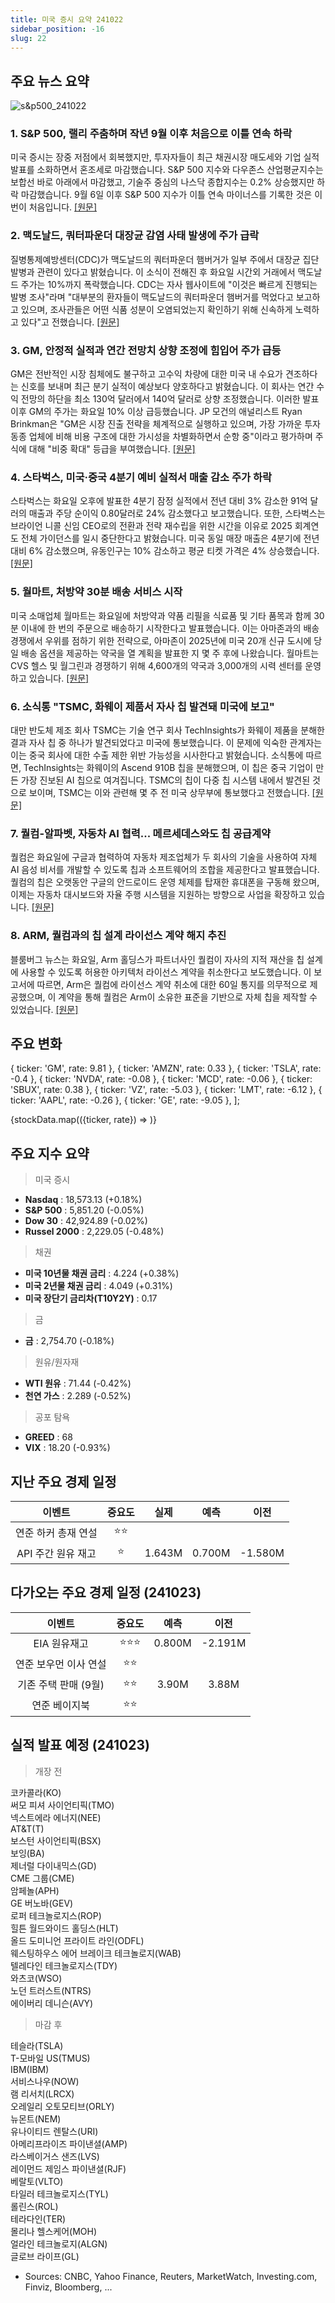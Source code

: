 ```yaml
---
title: 미국 증시 요약 241022
sidebar_position: -16
slug: 22
---
```


## 주요 뉴스 요약

![s&p500_241022](/map/241022.png)

### 1. **S&P 500, 랠리 주춤하며 작년 9월 이후 처음으로 이틀 연속 하락**

미국 증시는 장중 저점에서 회복했지만, 투자자들이 최근 채권시장 매도세와 기업 실적 발표를 소화하면서 혼조세로 마감했습니다. S&P 500 지수와 다우존스 산업평균지수는 보합선 바로 아래에서 마감했고, 기술주 중심의 나스닥 종합지수는 0.2% 상승했지만 하락 마감했습니다. 9월 6일 이후 S&P 500 지수가 이틀 연속 마이너스를 기록한 것은 이번이 처음입니다. [[원문]](https://finance.yahoo.com/news/live/stock-market-today-sp-500-posts-back-to-back-losses-for-first-time-since-september-as-rally-stalls-200224206.html)

### 2. **맥도날드, 쿼터파운더 대장균 감염 사태 발생에 주가 급락**

질병통제예방센터(CDC)가 맥도날드의 쿼터파운더 햄버거가 일부 주에서 대장균 집단 발병과 관련이 있다고 밝혔습니다. 이 소식이 전해진 후 화요일 시간외 거래에서 맥도날드 주가는 10%까지 폭락했습니다. CDC는 자사 웹사이트에 "이것은 빠르게 진행되는 발병 조사"라며 "대부분의 환자들이 맥도날드의 쿼터파운더 햄버거를 먹었다고 보고하고 있으며, 조사관들은 어떤 식품 성분이 오염되었는지 확인하기 위해 신속하게 노력하고 있다"고 전했습니다. [[원문]](https://finance.yahoo.com/news/mcdonalds-stock-sinks-after-cdc-reports-e-coli-outbreak-linked-to-quarter-pounder-205221600.html)

### 3. **GM, 안정적 실적과 연간 전망치 상향 조정에 힘입어 주가 급등**

GM은 전반적인 시장 침체에도 불구하고 고수익 차량에 대한 미국 내 수요가 견조하다는 신호를 보내며 최근 분기 실적이 예상보다 양호하다고 밝혔습니다. 이 회사는 연간 수익 전망의 하단을 최소 130억 달러에서 140억 달러로 상향 조정했습니다. 이러한 발표 이후 GM의 주가는 화요일 10% 이상 급등했습니다. JP 모건의 애널리스트 Ryan Brinkman은 "GM은 시장 진출 전략을 체계적으로 실행하고 있으며, 가장 가까운 투자 동종 업체에 비해 비용 구조에 대한 가시성을 차별화하면서 순항 중"이라고 평가하며 주식에 대해 "비중 확대" 등급을 부여했습니다. [[원문]](https://finance.yahoo.com/news/gm-high-prices-boost-profits-104613539.html)

### 4. **스타벅스, 미국·중국 4분기 예비 실적서 매출 감소 주가 하락**

스타벅스는 화요일 오후에 발표한 4분기 잠정 실적에서 전년 대비 3% 감소한 91억 달러의 매출과 주당 순이익 0.80달러로 24% 감소했다고 보고했습니다. 또한, 스타벅스는 브라이언 니콜 신임 CEO로의 전환과 전략 재수립을 위한 시간을 이유로 2025 회계연도 전체 가이던스를 일시 중단한다고 밝혔습니다. 미국 동일 매장 매출은 4분기에 전년 대비 6% 감소했으며, 유동인구는 10% 감소하고 평균 티켓 가격은 4% 상승했습니다. [[원문]](https://finance.yahoo.com/news/starbucks-shares-drop-as-preliminary-q4-results-show-declining-sales-in-us-china-211152144.html)

### 5. **월마트, 처방약 30분 배송 서비스 시작**

미국 소매업체 월마트는 화요일에 처방약과 약품 리필을 식료품 및 기타 품목과 함께 30분 이내에 한 번의 주문으로 배송하기 시작한다고 발표했습니다. 이는 아마존과의 배송 경쟁에서 우위를 점하기 위한 전략으로, 아마존이 2025년에 미국 20개 신규 도시에 당일 배송 옵션을 제공하는 약국을 열 계획을 발표한 지 몇 주 후에 나왔습니다. 월마트는 CVS 헬스 및 월그린과 경쟁하기 위해 4,600개의 약국과 3,000개의 시력 센터를 운영하고 있습니다. [[원문]](https://www.reuters.com/business/retail-consumer/walmart-deliver-prescription-medications-soon-30-minutes-2024-10-22/)

### 6. **소식통 "TSMC, 화웨이 제품서 자사 칩 발견돼 미국에 보고"**

대만 반도체 제조 회사 TSMC는 기술 연구 회사 TechInsights가 화웨이 제품을 분해한 결과 자사 칩 중 하나가 발견되었다고 미국에 통보했습니다. 이 문제에 익숙한 관계자는 이는 중국 회사에 대한 수출 제한 위반 가능성을 시사한다고 밝혔습니다. 소식통에 따르면, TechInsights는 화웨이의 Ascend 910B 칩을 분해했으며, 이 칩은 중국 기업이 만든 가장 진보된 AI 칩으로 여겨집니다. TSMC의 칩이 다중 칩 시스템 내에서 발견된 것으로 보이며, TSMC는 이와 관련해 몇 주 전 미국 상무부에 통보했다고 전했습니다. [[원문]](https://www.reuters.com/technology/tsmc-told-us-chip-huawei-device-after-techinsights-finding-source-says-2024-10-22/)

### 7. **퀄컴-알파벳, 자동차 AI 협력... 메르세데스와도 칩 공급계약**

퀄컴은 화요일에 구글과 협력하여 자동차 제조업체가 두 회사의 기술을 사용하여 자체 AI 음성 비서를 개발할 수 있도록 칩과 소프트웨어의 조합을 제공한다고 발표했습니다. 퀄컴의 칩은 오랫동안 구글의 안드로이드 운영 체제를 탑재한 휴대폰을 구동해 왔으며, 이제는 자동차 대시보드와 자율 주행 시스템을 지원하는 방향으로 사업을 확장하고 있습니다. [[원문]](https://www.reuters.com/technology/artificial-intelligence/qualcomm-alphabet-team-up-automotive-ai-mercedes-inks-chip-deal-2024-10-22/)

### 8. **ARM, 퀄컴과의 칩 설계 라이선스 계약 해지 추진**

블룸버그 뉴스는 화요일, Arm 홀딩스가 파트너사인 퀄컴이 자사의 지적 재산을 칩 설계에 사용할 수 있도록 허용한 아키텍처 라이선스 계약을 취소한다고 보도했습니다. 이 보고서에 따르면, Arm은 퀄컴에 라이선스 계약 취소에 대한 60일 통지를 의무적으로 제공했으며, 이 계약을 통해 퀄컴은 Arm이 소유한 표준을 기반으로 자체 칩을 제작할 수 있었습니다. [[원문]](https://www.reuters.com/technology/arm-holdings-cancel-qualcomm-chip-design-license-bloomberg-news-reports-2024-10-23/)

## 주요 변화

  { ticker: 'GM', rate: 9.81 },
  { ticker: 'AMZN', rate: 0.33 },
  { ticker: 'TSLA', rate: -0.4 },
  { ticker: 'NVDA', rate: -0.08 },
  { ticker: 'MCD', rate: -0.06 },
  { ticker: 'SBUX', rate: 0.38 },
  { ticker: 'VZ', rate: -5.03 },
  { ticker: 'LMT', rate: -6.12 },
  { ticker: 'AAPL', rate: -0.26 },
  { ticker: 'GE', rate: -9.05 },
];

{stockData.map(({ticker, rate}) => <StockCardMini key={ticker} ticker={ticker} rate={rate}></StockCardMini>)}

## 주요 지수 요약

> 미국 증시

- **Nasdaq** : 18,573.13 (+0.18%)
- **S&P 500** : 5,851.20 (-0.05%)
- **Dow 30** : 42,924.89 (-0.02%)
- **Russel 2000** : 2,229.05 (-0.48%)

> 채권

- **미국 10년물 채권 금리** : 4.224 (+0.38%)
- **미국 2년물 채권 금리** : 4.049 (+0.31%)
- **미국 장단기 금리차(T10Y2Y)** : 0.17

> 금

- **금** : 2,754.70 (-0.18%)

> 원유/원자재

- **WTI 원유** : 71.44 (-0.42%)
- **천연 가스** : 2.289 (-0.52%)

> 공포 탐욕

- **GREED** : 68
- **VIX** : 18.20 (-0.93%)

## 지난 주요 경제 일정

|       이벤트        | 중요도 |  실제  |  예측  |  이전   |
| :-----------------: | :----: | :----: | :----: | :-----: |
| 연준 하커 총재 연설 |  ⭐⭐  |        |        |         |
| API 주간 원유 재고  |   ⭐   | 1.643M | 0.700M | -1.580M |

## 다가오는 주요 경제 일정 (241023)

|        이벤트         | 중요도 |  예측  |  이전   |
| :-------------------: | :----: | :----: | :-----: |
|     EIA 원유재고      | ⭐⭐⭐ | 0.800M | -2.191M |
| 연준 보우먼 이사 연설 |  ⭐⭐  |        |         |
| 기존 주택 판매 (9월)  |  ⭐⭐  | 3.90M  |  3.88M  |
|     연준 베이지북     |  ⭐⭐  |        |         |

## 실적 발표 예정 (241023)

> 개장 전

코카콜라(KO)  
써모 피셔 사이언티픽(TMO)  
넥스트에라 에너지(NEE)  
AT&T(T)  
보스턴 사이언티픽(BSX)  
보잉(BA)  
제너럴 다이내믹스(GD)  
CME 그룹(CME)  
암페놀(APH)  
GE 버노바(GEV)  
로퍼 테크놀로지스(ROP)  
힐튼 월드와이드 홀딩스(HLT)  
올드 도미니언 프라이트 라인(ODFL)  
웨스팅하우스 에어 브레이크 테크놀로지(WAB)  
텔레다인 테크놀로지스(TDY)  
와츠코(WSO)  
노던 트러스트(NTRS)  
에이버리 데니슨(AVY)

> 마감 후

테슬라(TSLA)  
T-모바일 US(TMUS)  
IBM(IBM)  
서비스나우(NOW)  
램 리서치(LRCX)  
오레일리 오토모티브(ORLY)  
뉴몬트(NEM)  
유나이티드 렌탈스(URI)  
아메리프라이즈 파이낸셜(AMP)  
라스베이거스 샌즈(LVS)  
레이먼드 제임스 파이낸셜(RJF)  
베랄토(VLTO)  
타일러 테크놀로지스(TYL)  
롤린스(ROL)  
테라다인(TER)  
몰리나 헬스케어(MOH)  
얼라인 테크놀로지(ALGN)  
글로브 라이프(GL)

- Sources: CNBC, Yahoo Finance, Reuters, MarketWatch, Investing.com, Finviz, Bloomberg, ...
